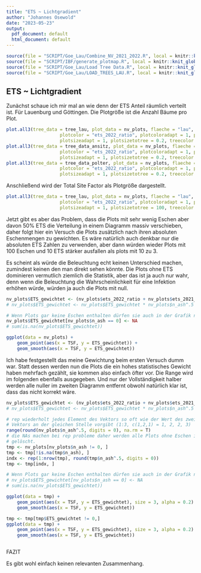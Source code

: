 ```yaml
---
title: "ETS ~ Lichtgradient"
author: "Johannes Osewold"
date: "2023-05-23"
output:
  pdf_document: default
  html_document: default
---
```


```r
source(file = "SCRIPT/Goe_Lau/Combine_NV_2021_2022.R", local = knitr::knit_global())
source(file = "SCRIPT/IBF/generate_plotmap.R", local = knitr::knit_global())
source(file = "SCRIPT/Goe_Lau/Load Tree Data.R", local = knitr::knit_global())
source(file = "SCRIPT/Goe_Lau/LOAD_TREES_LAU.R", local = knitr::knit_global())

```

## ETS ~ Lichtgradient

Zunächst schaue ich mir mal an wie denn der ETS Anteil räumlich verteilt ist. Für Lauenburg und Göttingen. Die Plotgröße ist die Anzahl Bäume pro Plot.

```r
plot.all3(tree_data = tree_lau, plot_data = nv_plots, flaeche = "lau", 
					plotcolor = "ets_2022_ratio", plotcoloradapt = 1, plotsize = "n_trees_2022", 
					plotsizeadapt = 1, plotsizetotree = 0.2, treecolor = NA)
plot.all3(tree_data = tree_data_ansitz, plot_data = nv_plots, flaeche = "goe_ans", 
					plotcolor = "ets_2022_ratio", plotcoloradapt = 1, plotsize = "n_trees_2022", 
					plotsizeadapt = 1, plotsizetotree = 0.2, treecolor = NA)
plot.all3(tree_data = tree_data_polter, plot_data = nv_plots, flaeche = "goe_pol", 
					plotcolor = "ets_2022_ratio", plotcoloradapt = 1, plotsize = "n_trees_2022", 
					plotsizeadapt = 1, plotsizetotree = 0.2, treecolor = NA)

```

Anschließend wird der Total Site Factor als Plotgröße dargestellt.

```r
plot.all3(tree_data = tree_lau, plot_data = nv_plots, flaeche = "lau", 
					plotcolor = "ets_2022_ratio", plotcoloradapt = 1, plotsize = "TSF", 
					plotsizeadapt = 1, plotsizetotree = 100, treecolor = NA)

```

Jetzt gibt es aber das Problem, dass die Plots mit sehr wenig Eschen aber davon 
50% ETS die Verteilung in einem Diagramm massiv verschieben, daher folgt hier ein Versuch 
die Plots zusätzlich nach ihren absoluten Eschenmengen zu gewichten. Es wäre natürlich 
auch denkbar nur die absoluten ETS Zahlen zu verwenden, aber dann würden wieder 
Plots mit 100 Eschen und 10 ETS stärker ausfallen als plots mit 10 zu 3. 

Es scheint als würde die Beleuchtung echt keinen Unterschied machen, zumindest keinen den  man direkt sehen könnte. Die Plots ohne ETS dominieren vermutlich ziemlich die Statistik, aber das ist ja auch nur wahr, denn wenn die Beleuchtung die Wahrscheinlichkeit für eine Infektion erhöhen würde, würden ja auch die Plots mit null.

```r
nv_plots$ETS_gewichtet <- (nv_plots$ets_2022_ratio + nv_plots$ets_2021_ratio) / 2
# nv_plots$ETS_gewichtet <- nv_plots$ETS_gewichtet * nv_plots$n_ash^.5

# Wenn Plots gar keine Eschen enthalten dürfen sie auch in der Grafik nicht vorkommen.
nv_plots$ETS_gewichtet[nv_plots$n_ash == 0] <- NA 
# sum(is.na(nv_plots$ETS_gewichtet))

ggplot(data = nv_plots) +
	geom_point(aes(x = TSF, y = ETS_gewichtet)) +
	geom_smooth(aes(x = TSF, y = ETS_gewichtet))


```

Ich habe festgestellt das meine Gewichtung beim ersten Versuch dumm war. Statt dessen werden nun die Plots die ein hohes statistisches Gewicht haben mehrfach  gezählt, sie kommen also einfach öfter vor. Die Range wird im folgenden ebenfalls  ausgegeben. Und nur der Vollständigkeit halber werden alle nuller im zweiten  Diagramm entfernt obwohl natürlich klar ist, dass das nicht korrekt wäre.

```r
nv_plots$ETS_gewichtet <- (nv_plots$ets_2022_ratio + nv_plots$ets_2021_ratio) / 2
# nv_plots$ETS_gewichtet <- nv_plots$ETS_gewichtet * nv_plots$n_ash^.5

# rep wiederholt jedes Element des Vektors so oft wie der Wert des zweiten 
# Vektors an der gleichen Stelle vorgibt (1:3, c(1,2,1) = 1, 2, 2, 3)
range(round(nv_plots$n_ash^.5, digits = 0), na.rm = T)
# die NAs machen bei rep probleme daher werden alle Plots ohne Eschen im tmp
# gelöscht.
tmp <- nv_plots[nv_plots$n_ash != 0, ] 
tmp <- tmp[!is.na(tmp$n_ash), ] 
indx <- rep(1:nrow(tmp), round(tmp$n_ash^.5, digits = 0))
tmp <- tmp[indx, ]

# Wenn Plots gar keine Eschen enthalten dürfen sie auch in der Grafik nicht vorkommen.
# nv_plots$ETS_gewichtet[nv_plots$n_ash == 0] <- NA 
# sum(is.na(nv_plots$ETS_gewichtet))

ggplot(data = tmp) +
	geom_point(aes(x = TSF, y = ETS_gewichtet), size = 3, alpha = 0.2) +
	geom_smooth(aes(x = TSF, y = ETS_gewichtet))

tmp <- tmp[tmp$ETS_gewichtet != 0,]
ggplot(data = tmp) +
	geom_point(aes(x = TSF, y = ETS_gewichtet), size = 3, alpha = 0.2) +
	geom_smooth(aes(x = TSF, y = ETS_gewichtet))



```

FAZIT 

Es gibt wohl einfach keinen relevanten Zusammenhang.